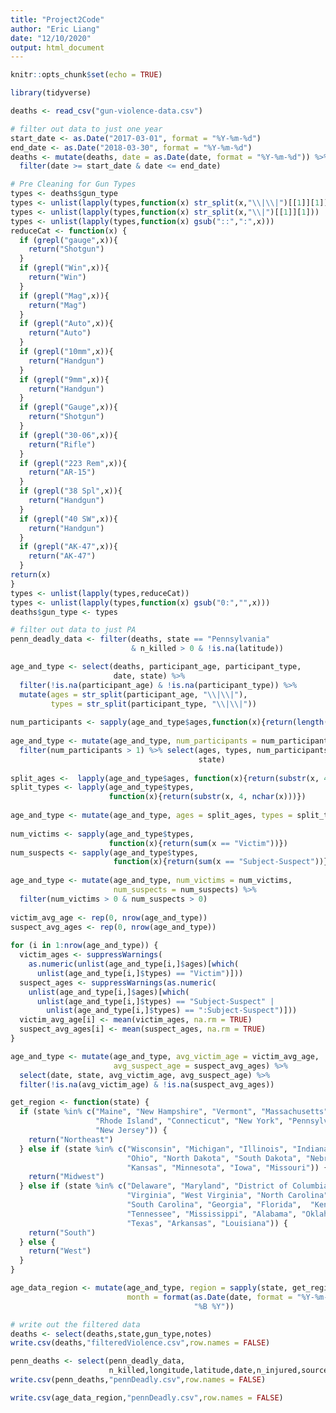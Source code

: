 ```yaml
---
title: "Project2Code"
author: "Eric Liang"
date: "12/10/2020"
output: html_document
---
```


```r
knitr::opts_chunk$set(echo = TRUE)
```

```r
library(tidyverse)
```

```r
deaths <- read_csv("gun-violence-data.csv")
```

```r
# filter out data to just one year
start_date <- as.Date("2017-03-01", format = "%Y-%m-%d")
end_date <- as.Date("2018-03-30", format = "%Y-%m-%d")
deaths <- mutate(deaths, date = as.Date(date, format = "%Y-%m-%d")) %>%
  filter(date >= start_date & date <= end_date)
```

```r
# Pre Cleaning for Gun Types
types <- deaths$gun_type
types <- unlist(lapply(types,function(x) str_split(x,"\\|\\|")[[1]][1]))
types <- unlist(lapply(types,function(x) str_split(x,"\\|")[[1]][1]))
types <- unlist(lapply(types,function(x) gsub("::",":",x)))
reduceCat <- function(x) {
  if (grepl("gauge",x)){
    return("Shotgun")
  }
  if (grepl("Win",x)){
    return("Win")
  }
  if (grepl("Mag",x)){
    return("Mag")
  }
  if (grepl("Auto",x)){
    return("Auto")
  }
  if (grepl("10mm",x)){
    return("Handgun")
  }
  if (grepl("9mm",x)){
    return("Handgun")
  }
  if (grepl("Gauge",x)){
    return("Shotgun")
  }
  if (grepl("30-06",x)){
    return("Rifle")
  }
  if (grepl("223 Rem",x)){
    return("AR-15")
  }
  if (grepl("38 Spl",x)){
    return("Handgun")
  }
  if (grepl("40 SW",x)){
    return("Handgun")
  }
  if (grepl("AK-47",x)){
    return("AK-47")
  }
return(x)
}
types <- unlist(lapply(types,reduceCat))
types <- unlist(lapply(types,function(x) gsub("0:","",x)))
deaths$gun_type <- types
```

```r
# filter out data to just PA
penn_deadly_data <- filter(deaths, state == "Pennsylvania"
                           & n_killed > 0 & !is.na(latitude))
```

```r
age_and_type <- select(deaths, participant_age, participant_type, 
                       date, state) %>%
  filter(!is.na(participant_age) & !is.na(participant_type)) %>%
  mutate(ages = str_split(participant_age, "\\|\\|"),
         types = str_split(participant_type, "\\|\\|"))
 
num_participants <- sapply(age_and_type$ages,function(x){return(length(x))})
 
age_and_type <- mutate(age_and_type, num_participants = num_participants) %>%
  filter(num_participants > 1) %>% select(ages, types, num_participants, date, 
                                          state)
 
split_ages <-  lapply(age_and_type$ages, function(x){return(substr(x, 4, 5))})
split_types <- lapply(age_and_type$types,
                      function(x){return(substr(x, 4, nchar(x)))})
 
age_and_type <- mutate(age_and_type, ages = split_ages, types = split_types)
 
num_victims <- sapply(age_and_type$types, 
                      function(x){return(sum(x == "Victim"))})
num_suspects <- sapply(age_and_type$types, 
                       function(x){return(sum(x == "Subject-Suspect"))})
 
age_and_type <- mutate(age_and_type, num_victims = num_victims, 
                       num_suspects = num_suspects) %>%
  filter(num_victims > 0 & num_suspects > 0)
 
victim_avg_age <- rep(0, nrow(age_and_type))
suspect_avg_ages <- rep(0, nrow(age_and_type))
 
for (i in 1:nrow(age_and_type)) {
  victim_ages <- suppressWarnings(
    as.numeric(unlist(age_and_type[i,]$ages)[which(
      unlist(age_and_type[i,]$types) == "Victim")]))
  suspect_ages <- suppressWarnings(as.numeric(
    unlist(age_and_type[i,]$ages)[which(
      unlist(age_and_type[i,]$types) == "Subject-Suspect" | 
        unlist(age_and_type[i,]$types) == ":Subject-Suspect")]))
  victim_avg_age[i] <- mean(victim_ages, na.rm = TRUE)
  suspect_avg_ages[i] <- mean(suspect_ages, na.rm = TRUE)
}

age_and_type <- mutate(age_and_type, avg_victim_age = victim_avg_age, 
                       avg_suspect_age = suspect_avg_ages) %>%
  select(date, state, avg_victim_age, avg_suspect_age) %>% 
  filter(!is.na(avg_victim_age) & !is.na(suspect_avg_ages))

get_region <- function(state) {
  if (state %in% c("Maine", "New Hampshire", "Vermont", "Massachusetts", 
                   "Rhode Island", "Connecticut", "New York", "Pennsylvania", 
                   "New Jersey")) {
    return("Northeast")
  } else if (state %in% c("Wisconsin", "Michigan", "Illinois", "Indiana", 
                          "Ohio", "North Dakota", "South Dakota", "Nebraska",
                          "Kansas", "Minnesota", "Iowa", "Missouri")) {
    return("Midwest")
  } else if (state %in% c("Delaware", "Maryland", "District of Columbia",
                          "Virginia", "West Virginia", "North Carolina",
                          "South Carolina", "Georgia", "Florida",  "Kentucky",
                          "Tennessee", "Mississippi", "Alabama", "Oklahoma",
                          "Texas", "Arkansas", "Louisiana")) {
    return("South")
  } else {
    return("West")
  }
}

age_data_region <- mutate(age_and_type, region = sapply(state, get_region),
                          month = format(as.Date(date, format = "%Y-%m-%d"), 
                                         "%B %Y"))
```

```r
# write out the filtered data
deaths <- select(deaths,state,gun_type,notes)
write.csv(deaths,"filteredViolence.csv",row.names = FALSE)

penn_deaths <- select(penn_deadly_data,
                      n_killed,longitude,latitude,date,n_injured,source_url)
write.csv(penn_deaths,"pennDeadly.csv",row.names = FALSE)

write.csv(age_data_region,"pennDeadly.csv",row.names = FALSE)
```

